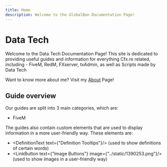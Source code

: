 ```yaml
---
title: Home
description: Welcome to the GlobalBan Documentation Page!
---
```



# Data Tech

Welcome to the Data Tech Documentation Page! This site is dedicated to providing useful guides and
information for everything Cfx.re related, including - FiveM, RedM, FXserver, txAdmin, as well as Scripts
made by Data Tech

Want to know more about me? Visit my [About](./about) Page!

## Guide overview

Our guides are split into 3 main categories, which are:
- FiveM

The guides also contain custom elements that are used to display information in a more user-friendly way.
These elements are:

- <DefinitionText text={"Definition Tooltips"}/> (used to show definitions of certain words)
- <LinkButton text={"Image Buttons"} image={"../static/1390253.png"}/> (used to show images in a user-friendly way)
